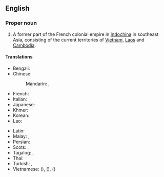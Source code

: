 ==English==
{{wikipedia}}

===Proper noun===
{{en-proper noun}}

# A former part of the French colonial empire in [[Indochina]] in southeast Asia, consisting of the current territories of [[Vietnam]], [[Laos]] and [[Cambodia]].

====Translations====
{{trans-top|area of the French empire}}
* Bengali: {{t|bn|ফরাসি ইন্দোচীন}}
* Chinese:
*: Mandarin: {{t|cmn|法屬印度支那}}, {{t|cmn|法属印度支那|tr=Fǎshǔ Yìndù-Zhīnà}}
* French: {{t+|fr|Indochine française|f}}
* Italian: {{t|it|Indocina francese|f}}
* Japanese: {{t|ja|フランス領インドシナ}}
* Khmer: {{t|km|សហភាពឥណ្ឌូចិន}}
* Korean: {{t|ko|프랑스령 인도차이나}}
* Lao: {{t|lo|ຝຣັ່ງແຫຼັມອິນດູຈີນ}}
{{trans-mid}}
* Latin: {{t|la|Indosina Francica|f}}
* Malay: {{t|ms|Indochina Perancis}}, {{t|ms|Indo-China Perancis}}
* Persian: {{t|fa|هندوچین فرانسه}}
* Scots: {{t|sco|French Indocheenae}}, {{t|sco|French Indo-Cheenae}}
* Tagalog: {{t|tl|Indotsinang Pranses}}, {{t|tl|Indo-Tsinang Pranses}}
* Thai: {{t|th|อินโดจีนของฝรั่งเศส}}
* Turkish: {{t|tr|Fransız Hindiçini}}, {{t|tr|Fransız Çinhindi }}
* Vietnamese: {{t|vi|Đông Dương thuộc Pháp}} ({{t|vi|東洋屬法|sc=Hani}}), {{t|vi|Liên bang Đông Dương}} ({{t|vi|聯邦東洋|sc=Hani}}), {{t|vi|Đông Pháp}} ({{t|vi|東法|sc=Hani}})
{{trans-bottom}}